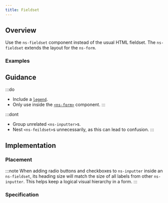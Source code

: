 ```yaml
---
title: Fieldset
---
```




## Overview

<CompDetails name={componentName} />

Use the `ns-fieldset` component instead of the usual HTML fieldset. The `ns-fieldset` extends the layout for the `ns-form`.

### Examples

<ExampleViewer type="standard" />

## Guidance

:::do
- Include a [`legend`](#specification-attribute-legend).
- Only use inside the [`<ns-form>`](/components/ns-form) component.
:::

:::dont
- Group unrelated `<ns-inputter>`s.
- Nest `<ns-feildset>`s unnecessarily, as this can lead to confusion.
:::

## Implementation

### Placement

<Placement name={componentName} />

:::note
When adding radio buttons and checkboxes to `ns-inputter` inside an `ns-fieldset`, its heading size will match the size of all labels from other `ns-inputter`. This helps keep a logical visual hierarchy in a form.
:::

### Specification

<Specification name={componentName} />

